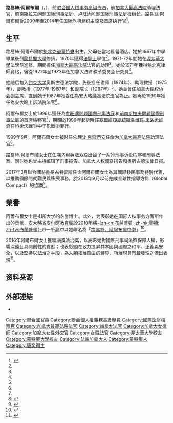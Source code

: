 {{noteTA|G1=地名}}
{{Infobox officeholder
| honorific-prefix    =
| name                = 路易絲·阿爾布爾
| original_name       = {{lang|fr|Louise Arbour}}
| honorific-suffix    =
| image               = Louise Arbour - World Economic Forum Annual Meeting 2011.jpg
| imagesize           =
| caption             = 路易絲·阿爾布爾出席2011年[[世界經濟論壇|世界經濟論壇]]年會
| birth_date          = 1947年2月10日
| birth_place         = {{CAN}}[[魁北克省|魁北克省]][[蒙特利尔|蒙特利尔]]
| office1             = [[聯合國人權事務高級專員|聯合國人權事務高級專員]]
| term_start1         = 2004年7月1日
| term_end1           = 2008年8月31日
| nominator1          = [[科菲·安南|科菲·安南]]
| appointer1          =
| predecessor1        = [[塞尔吉奥·维埃拉·德梅洛|塞尔吉奥·维埃拉·德梅洛]]<br><small>{{le|波特蘭·拉姆查蘭|Bertrand Ramcharan}}（署理高級專員）</small>
| successor1          = [[納維·皮萊|納維·皮萊]]
| office2             = [[加拿大最高法院|加拿大最高法院]]助理法官
| term_start2         = 1999年9月15日
| term_end2           = 2004年6月30日
| nominator2          = [[讓·克雷蒂安|讓·克雷蒂安]]
| appointer2          =
| predecessor2        =
| successor2          =
| awards=:[[唐獎|唐獎]]法治獎
:[[加拿大勋章|加拿大勋章]]
:魁北克勋章}}
'''路易絲·阿爾布爾'''（{{lang|fr|Louise Arbour}}，{{bd|1947年|2月10日|catIdx=Arbour}}），前[[联合国人权事务高级专员|联合国人权事务高级专员]]，前[[加拿大最高法院|加拿大最高法院]]助理法官，[[前南斯拉夫问题国际刑事法庭|前南斯拉夫问题国际刑事法庭]]、[[卢旺达问题国际刑事法庭|卢旺达问题国际刑事法庭]]检察长。路易絲·阿爾布爾從2009年至2014年任[[国际危机组织|国际危机组织]]主席及首席执行官<ref>{{cite web|url=http://www.crisisgroup.org/home/index.cfm?id=3761&l=1&m=1|title=International Crisis Group - President|date=July 2009|work=International Crisis Group|deadurl=yes|archiveurl=https://web.archive.org/web/20090902105105/http://www.crisisgroup.org/home/index.cfm?id=3761|archivedate=2009-09-02}}</ref>。

== 生平 ==
路易絲·阿爾布爾於[[魁北克省|魁北克省]][[蒙特婁|蒙特婁]]出生，父母在當地經營酒店。她於1967年中學畢業後到[[蒙特婁大學|蒙特婁大學]]修讀，1970年獲得[[法學士|法學士]]學位<ref name="SCOCbio"/>。1971-72年間她在[[渥太華大學|渥太華大學]]法學院進修，期間擔任[[加拿大最高法院|加拿大最高法院]]法官{{link-fr|路易-菲利普·皮容|Louis-Philippe Pigeon}}的助理<ref name="SCOCbio"/>。她於1971年獲得魁北克律師資格，後從1972年至1973年任加拿大法律改革委员会研究員<ref name="SCOCbio"/>。

她随后加入[[约克大学_(加拿大)|约克大学]]奥斯古德法学院，先後担任讲师（1974年）、助理教授（1975年）、副教授（1977年-1987年）和副院长（1987年）<ref name="SCOCbio"/>。她並曾任加拿大民权协会副主席，直到她于1987年獲委任為安大略最高法院法官為止。她再於1990年獲任為安大略上訴法院法官<ref name="SCOCbio"/>。

阿爾布爾女士於1996年獲任為[[盧旺達問題國際刑事法庭|盧旺達問題國際刑事法庭]]和[[前南斯拉夫問題國際刑事法庭|前南斯拉夫問題國際刑事法庭]]的首席檢察官<ref name="SCOCbio"/>，期間於1999年起訴時任[[塞爾維亞總統|塞爾維亞總統]][[斯洛博丹·米洛舍維奇|斯洛博丹·米洛舍維奇]]在[[科索沃戰爭|科索沃戰爭]]中干犯戰爭罪行。

1999年9月，阿爾布爾女士被时任总理[[让·克雷蒂安|让·克雷蒂安]]任命为[[加拿大最高法院|加拿大最高法院]]助理法官<ref name="SCOCbio">{{cite web |url=http://www.scc-csc.ca/court-cour/judges-juges/bio-eng.aspx?id=louise-arbour |title=The Honourable Madam Justice Louise Arbour |publisher=[[加拿大最高法院|加拿大最高法院]] |date=2008-09-04 |accessdate=2016-02-21 |deadurl=yes |archiveurl=https://web.archive.org/web/20160224144244/http://www.scc-csc.ca/court-cour/judges-juges/bio-eng.aspx?id=louise-arbour |archivedate=2016-02-24 }}</ref>。

路易絲·阿爾布爾女士在任期内用英法双语出台了一系列刑事诉讼程序和刑事法案。同时她也曾主持编辑了刑事报告、加拿大人权调查报告和奥斯古德法律日报。

2017年3月聯合國祕書長古特雷斯任命阿爾布爾女士為其國際移民事務特別代表，以推動國際間就難民與移民事務，於2018年9月以前完成全球性指導方針（Global Compact）的協商<ref>{{cite web |url=http://refugeesmigrants.un.org/migration-compact |title=Global compact for migration |access-date=2017-10-11 |archive-date=2022-02-01 |archive-url=https://web.archive.org/web/20220201020623/https://refugeesmigrants.un.org/migration-compact |dead-url=no }}</ref>。

== 榮譽 ==
阿爾布爾女士是41所大学的名誉博士。此外，为表彰她在国际人权事务方面所作出的贡献，[[安大略省|安大略省]][[皮尔区教育局|皮尔区教育局]]於2010年將[[布兰普顿|-{zh-cn:布兰普顿; zh-hk:賓頓; zh-tw:布蘭普頓}-]]市一所高中以她命名為「[[路易絲．阿爾布爾中學|路易絲．阿爾布爾中學]]」<ref>{{cite news |url=http://www.cbc.ca/news/canada/toronto/story/2010/09/07/arbour-secondary.html |title=Louise Arbour Secondary honours ex-judge |publisher=[[加拿大廣播公司|CBC News]] |date=2010-09-07 |accessdate=2016-02-21}}</ref>。

2016年阿爾布爾女士獲頒唐獎法治獎，以表彰她對國際刑事司法與保障人權，影響深遠且具開創性的貢獻；也表彰她在致力提昇其本國與國際之和平、正義與安全，以及堅持以法治之手段，為人類拓展自由的疆界，所展現具有啟發性之傑出表現<ref>{{Cite web |url=http://www.tang-prize.org/owner_detail.php?cat=13&id=473 |title=法治獎得主貢獻概要-路易絲·阿爾布爾|accessdate=2017-10-11 |archive-date=2016-08-15 |archive-url=https://web.archive.org/web/20160815065730/http://www.tang-prize.org/owner_detail.php?cat=13&id=473 |dead-url=no }}</ref>。

== 资料来源 ==
<references />

== 外部連結 ==
*{{Commons category-inline|Louise Arbour}}
{{唐獎得主}}
{{Authority control}}
{{DEFAULTSORT:Arbour, Louise}}
[[Category:聯合國官員|Category:聯合國官員]]
[[Category:聯合國人權事務高級專員|Category:聯合國人權事務高級專員]]
[[Category:國際法庭檢察官|Category:國際法庭檢察官]]
[[Category:加拿大最高法院法官|Category:加拿大最高法院法官]]
[[Category:加拿大法官|Category:加拿大法官]]
[[Category:加拿大女律師|Category:加拿大女律師]]
[[Category:加拿大女性外交官|Category:加拿大女性外交官]]
[[Category:女性法官|Category:女性法官]]
[[Category:渥太華大學校友|Category:渥太華大學校友]]
[[Category:蒙特婁大學校友|Category:蒙特婁大學校友]]
[[Category:法裔加拿大人|Category:法裔加拿大人]]
[[Category:蒙特婁人|Category:蒙特婁人]]
[[Category:唐奖得主|Category:唐奖得主]]